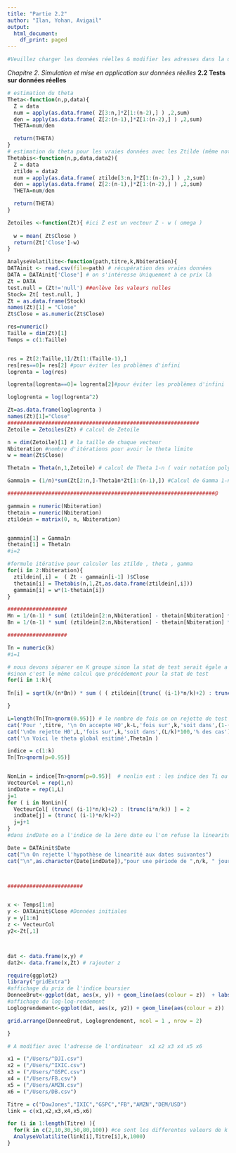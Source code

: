 ---
title: "Partie 2.2"
author: "Ilan, Yohan, Avigail"
output:
  html_document:
    df_print: paged
---

```{r}
#Veuillez charger les données réelles & modifier les adresses dans la dernière partie de ce code avant de l'exécuter
```

*Chapitre 2. Simulation et mise en application sur données réelles*
**2.2 Tests sur données réelles**


```{r a tester15}
# estimation du theta
Theta<-function(n,p,data){ 
  Z = data
  num = apply(as.data.frame( Z[3:n,]*Z[1:(n-2),] ) ,2,sum)
  den = apply(as.data.frame( Z[2:(n-1),]*Z[1:(n-2),] ) ,2,sum)
  THETA=num/den

  return(THETA)
}
# estimation du theta pour les vraies données avec les Ztilde (même notation que le poly)
Thetabis<-function(n,p,data,data2){
  Z = data
  ztilde = data2
  num = apply(as.data.frame( ztilde[3:n,]*Z[1:(n-2),] ) ,2,sum)
  den = apply(as.data.frame( Z[2:(n-1),]*Z[1:(n-2),] ) ,2,sum)
  THETA=num/den

  return(THETA)
}


```



```{r}
Zetoiles <-function(Zt){ #ici Z est un vecteur Z - w ( omega ) 
  
  w = mean( Zt$Close )
  return(Zt['Close']-w)
}

```

```{r}
AnalyseVolatilite<-function(path,titre,k,Nbiteration){
DATAinit <- read.csv(file=path) # récupération des vraies données
DATA = DATAinit['Close'] # on s'intéresse Uniquement à ce prix là 
Zt = DATA
test.null = (Zt!='null') ##enlève les valeurs nulles
Stock= Zt[ test.null, ]
Zt = as.data.frame(Stock)
names(Zt)[1] = "Close"
Zt$Close = as.numeric(Zt$Close)

res=numeric()
Taille = dim(Zt)[1]
Temps = c(1:Taille)


res = Zt[2:Taille,1]/Zt[1:(Taille-1),]
res[res==0]= res[2] #pour éviter les problèmes d'infini
logrenta = log(res)

logrenta[logrenta==0]= logrenta[2]#pour éviter les problèmes d'infini

loglogrenta = log(logrenta^2)

Zt=as.data.frame(loglogrenta )
names(Zt)[1]="Close"
#############################################################
Zetoile = Zetoiles(Zt) # calcul de Zetoile

n = dim(Zetoile)[1] # la taille de chaque vecteur 
Nbiteration #nombre d'itérations pour avoir le theta limite
w = mean(Zt$Close)

Theta1n = Theta(n,1,Zetoile) # calcul de Theta 1-n ( voir notation poly )

Gamma1n = (1/n)*sum(Zt[2:n,]-Theta1n*Zt[1:(n-1),]) #Calcul de Gamma 1-n

##################################################################@

gammain = numeric(Nbiteration)
thetain = numeric(Nbiteration)
ztildein = matrix(0, n, Nbiteration)


gammain[1] = Gamma1n
thetain[1] = Theta1n
#i=2

#formule itérative pour calculer les ztilde , theta , gamma 
for(i in 2:Nbiteration){
  ztildein[,i] =  ( Zt - gammain[i-1] )$Close
  thetain[i] = Thetabis(n,1,Zt,as.data.frame(ztildein[,i]))
  gammain[i] = w*(1-thetain[i])
}

###################
Mn = 1/(n-1) * sum( (ztildein[2:n,Nbiteration] - thetain[Nbiteration] * Zt[1:(n-1),])^2 )
Bn = 1/(n-1) * sum( (ztildein[2:n,Nbiteration] - thetain[Nbiteration] * Zt[1:(n-1),])^4 )

###################

Tn = numeric(k)
#i=1

# nous devons séparer en K groupe sinon la stat de test serait égale a 0 
#sinon c'est le même calcul que précédement pour la stat de test
for(i in 1:k){ 
  
Tn[i] = sqrt(k/(n*Bn)) * sum ( ( ztildein[(trunc( (i-1)*n/k)+2) : trunc(i*n/k),Nbiteration ] - thetain[Nbiteration] * Zt[ (trunc((i-1)*n/k)+1):(trunc(i*n/k)-1),] )^2 - Mn )

}

L=length(Tn[Tn>qnorm(0.95)]) # le nombre de fois on on rejette de test
cat('Pour ',titre, '\n On accepte HO',k-L,'fois sur',k,'soit dans',(1-(L/k))*100,'% des cas')
cat('\nOn rejette H0',L,'fois sur',k,'soit dans',(L/k)*100,'% des cas')
cat('\n Voici le theta global esitimé',Theta1n )

indice = c(1:k)
Tn[Tn>qnorm(p=0.95)]


NonLin = indice[Tn>qnorm(p=0.95)]  # nonlin est : les indice des Ti ou on accepte pas la lineaire
VecteurCol = rep(1,n)
indDate = rep(1,L)
j=1
for ( i in NonLin){
  VecteurCol[ (trunc( (i-1)*n/k)+2) : (trunc(i*n/k)) ] = 2
  indDate[j] = (trunc( (i-1)*n/k)+2)
  j=j+1
}
#dans indDate on a l'indice de la 1ère date ou l'on refuse la linearité

Date = DATAinit$Date
cat("\n On rejette l'hypothèse de linearité aux dates suivantes")
cat("\n",as.character(Date[indDate]),"pour une période de ",n/k, " jours a partir de la date affichée")



########################


x <- Temps[1:n]
y <- DATAinit$Close #Données initiales
y = y[1:n]
z <- VecteurCol
y2<-Zt[,1] 



dat <- data.frame(x,y) # 
dat2<- data.frame(x,Zt) # rajouter z

require(ggplot2)
library("gridExtra")
#affichage du prix de l'indice boursier
DonneeBrut<-ggplot(dat, aes(x, y)) + geom_line(aes(colour = z))  + labs(title = paste(titre," avec k=" , as.character(k)) )
#affichage du log-log-rendement
Loglogrendement<-ggplot(dat, aes(x, y2)) + geom_line(aes(colour = z))

grid.arrange(DonneeBrut, Loglogrendement, ncol = 1 , nrow = 2)

}
```

```{r}
# A modifier avec l'adresse de l'ordinateur  x1 x2 x3 x4 x5 x6

x1 = ("/Users/^DJI.csv")
x2 = ("/Users/^IXIC.csv")
x3 = ("/Users/^GSPC.csv")
x4 = ("/Users/FB.csv")
x5 = ("/Users/AMZN.csv")
x6 = ("/Users/DB.csv") 

Titre = c("DowJones","IXIC","GSPC","FB","AMZN","DEM/USD")
link = c(x1,x2,x3,x4,x5,x6)

for (i in 1:length(Titre) ){
  for(k in c(2,10,30,50,80,100)) #ce sont les differentes valeurs de k pour lesquelles nous voulons faire les tests
  AnalyseVolatilite(link[i],Titre[i],k,1000)
}

```

